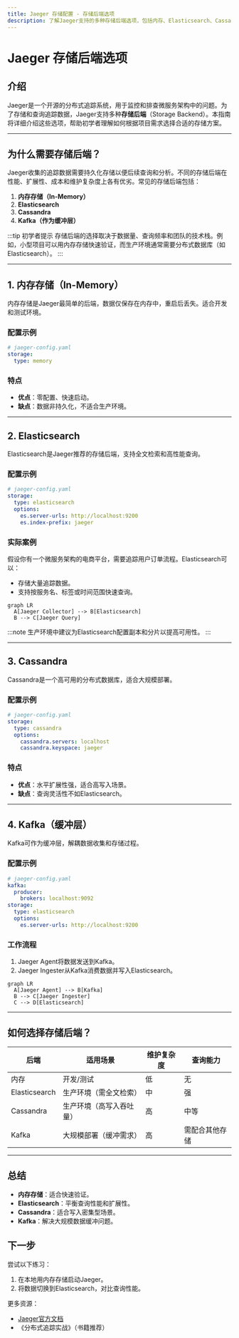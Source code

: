 ```yaml
---
title: Jaeger 存储配置 - 存储后端选项
description: 了解Jaeger支持的多种存储后端选项，包括内存、Elasticsearch、Cassandra等，以及如何根据需求进行选择。
---
```


# Jaeger 存储后端选项

## 介绍

Jaeger是一个开源的分布式追踪系统，用于监控和排查微服务架构中的问题。为了存储和查询追踪数据，Jaeger支持多种**存储后端**（Storage Backend）。本指南将详细介绍这些选项，帮助初学者理解如何根据项目需求选择合适的存储方案。

---

## 为什么需要存储后端？

Jaeger收集的追踪数据需要持久化存储以便后续查询和分析。不同的存储后端在性能、扩展性、成本和维护复杂度上各有优劣。常见的存储后端包括：

1. **内存存储（In-Memory）**
2. **Elasticsearch**
3. **Cassandra**
4. **Kafka（作为缓冲层）**

:::tip 初学者提示
存储后端的选择取决于数据量、查询频率和团队的技术栈。例如，小型项目可以用内存存储快速验证，而生产环境通常需要分布式数据库（如Elasticsearch）。
:::

---

## 1. 内存存储（In-Memory）

内存存储是Jaeger最简单的后端，数据仅保存在内存中，重启后丢失。适合开发和测试环境。

### 配置示例
```yaml
# jaeger-config.yaml
storage:
  type: memory
```

### 特点
- **优点**：零配置、快速启动。
- **缺点**：数据非持久化，不适合生产环境。

---

## 2. Elasticsearch

Elasticsearch是Jaeger推荐的存储后端，支持全文检索和高性能查询。

### 配置示例
```yaml
# jaeger-config.yaml
storage:
  type: elasticsearch
  options:
    es.server-urls: http://localhost:9200
    es.index-prefix: jaeger
```

### 实际案例
假设你有一个微服务架构的电商平台，需要追踪用户订单流程。Elasticsearch可以：
- 存储大量追踪数据。
- 支持按服务名、标签或时间范围快速查询。

```mermaid
graph LR
  A[Jaeger Collector] --> B[Elasticsearch]
  B --> C[Jaeger Query]
```

:::note
生产环境中建议为Elasticsearch配置副本和分片以提高可用性。
:::

---

## 3. Cassandra

Cassandra是一个高可用的分布式数据库，适合大规模部署。

### 配置示例
```yaml
# jaeger-config.yaml
storage:
  type: cassandra
  options:
    cassandra.servers: localhost
    cassandra.keyspace: jaeger
```

### 特点
- **优点**：水平扩展性强，适合高写入场景。
- **缺点**：查询灵活性不如Elasticsearch。

---

## 4. Kafka（缓冲层）

Kafka可作为缓冲层，解耦数据收集和存储过程。

### 配置示例
```yaml
# jaeger-config.yaml
kafka:
  producer:
    brokers: localhost:9092
storage:
  type: elasticsearch
  options:
    es.server-urls: http://localhost:9200
```

### 工作流程
1. Jaeger Agent将数据发送到Kafka。
2. Jaeger Ingester从Kafka消费数据并写入Elasticsearch。

```mermaid
graph LR
  A[Jaeger Agent] --> B[Kafka]
  B --> C[Jaeger Ingester]
  C --> D[Elasticsearch]
```

---

## 如何选择存储后端？

| 后端          | 适用场景                  | 维护复杂度 | 查询能力       |
|---------------|--------------------------|------------|----------------|
| 内存          | 开发/测试                | 低         | 无             |
| Elasticsearch | 生产环境（需全文检索）    | 中         | 强             |
| Cassandra     | 生产环境（高写入吞吐量）  | 高         | 中等           |
| Kafka         | 大规模部署（缓冲需求）    | 高         | 需配合其他存储 |

---

## 总结

- **内存存储**：适合快速验证。
- **Elasticsearch**：平衡查询性能和扩展性。
- **Cassandra**：适合写入密集型场景。
- **Kafka**：解决大规模数据缓冲问题。

## 下一步

尝试以下练习：
1. 在本地用内存存储启动Jaeger。
2. 将数据切换到Elasticsearch，对比查询性能。

更多资源：
- [Jaeger官方文档](https://www.jaegertracing.io/docs/)
- 《分布式追踪实战》（书籍推荐）